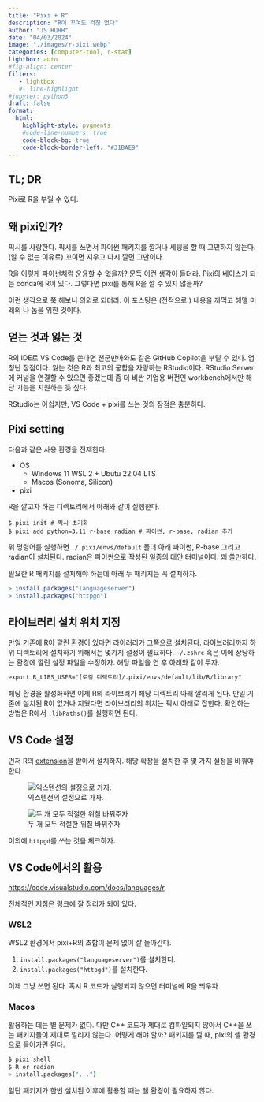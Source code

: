 ```yaml
---
title: "Pixi + R" 
description: "R이 꼬여도 걱정 없다"   
author: "JS HUHH"
date: "04/03/2024"
image: "./images/r-pixi.webp"
categories: [computer-tool, r-stat]
lightbox: auto
#fig-align: center
filters:
   - lightbox
   #- line-highlight
#jupyter: python3
draft: false
format:
  html:
    highlight-style: pygments
    #code-line-numbers: true
    code-block-bg: true
    code-block-border-left: "#31BAE9"
---
```


## TL; DR

Pixi로 R을 부릴 수 있다.  

## 왜 pixi인가? 

픽시를 사랑한다. 픽시를 쓰면서 파이썬 패키지를 깔거나 세팅을 할 때 고민하지 않는다. (알 수 없는 이유로) 꼬이면 지우고 다시 깔면 그만이다. 

R을 이렇게 파이썬처럼 운용할 수 없을까? 문득 이런 생각이 들더라. Pixi의 베이스가 되는 conda에 R이 있다. 그렇다면 pixi를 통해 R을 깔 수 있지 않을까? 

이런 생각으로 쭉 해보니 의외로 되더라. 이 포스팅은 (전적으로!) 내용을 까먹고 헤맬 미래의 나 놈을 위한 것이다.

## 얻는 것과 잃는 것

R의 IDE로 VS Code를 쓴다면 천군만마와도 같은 GitHub Copilot을 부릴 수 있다. 엄청난 장점이다. 잃는 것은 R과 최고의 궁합을 자랑하는 RStudio이다. RStudio Server에 커널을 연결할 수 있으면 좋겠는데 좀 더 비싼 기업용 버전인 workbench에서만 해당 기능을 지원하는 듯 싶다. 

RStudio는 아쉽지만, VS Code + pixi를 쓰는 것의 장점은 충분하다.  

## Pixi setting 

다음과 같은 사용 환경을 전제한다. 

- OS
  - Windows 11 WSL 2 + Ubutu 22.04 LTS 
  - Macos (Sonoma, Silicon)
- pixi

R을 깔고자 하는 디렉토리에서 아래와 같이 실행한다. 

```shell
$ pixi init # 픽시 초기화 
$ pixi add python=3.11 r-base radian # 파이썬, r-base, radian 추가 
```

위 명령어를 실행하면 `./.pixi/envs/default` 폴더 아래 파이썬, R-base 그리고 radian이 설치된다. radian은 파이썬으로 작성된 일종의 대안 터미널이다. 꽤 쓸만하다. 

필요한 R 패키지를 설치해야 하는데 아래 두 패키지는 꼭 설치하자. 

```R
> install.packages("languageserver")
> install.packages("httpgd")
```

## 라이브러리 설치 위치 지정

만일 기존에 R이 깔린 환경이 있다면 라이러리가 그쪽으로 설치된다. 라이브러리까지 하위 디렉토리에 설치하기 위해서는 몇가지 설정이 필요하다. `~/.zshrc` 혹은 이에 상당하는 환경에 깔린 설정 파일을 수정하자. 해당 파일을 연 후 아래와 같이 두자. 

```txt
export R_LIBS_USER="[로컬 디렉토리]/.pixi/envs/default/lib/R/library"
```

해당 환경을 활성화하면 이제 R의 라이브러가 해당 디렉토리 아래 깔리게 된다. 만일 기존에 설치된 R이 없거나 지웠다면 라이브러리의 위치는 픽시 아래로 잡힌다. 확인하는 방법은 R에서 `.libPaths()`를 실행하면 된다.

## VS Code 설정 

먼저 R의 [extension](https://marketplace.visualstudio.com/items?itemName=REditorSupport.r)을 받아서 설치하자. 해당 확장을 설치한 후 몇 가지 설정을 바꿔야 한다. 

:::{ layout="[1,1]" }

![익스텐션의 설정으로 가자.](./images/pixi-r-1-min.png)

![두 개 모두 적절한 위칠 바꿔주자](./images/pixi-r-2-min.png)

:::

이외에 `httpgd`를 쓰는 것을 체크하자. 

## VS Code에서의 활용 

<https://code.visualstudio.com/docs/languages/r>

전체적인 지침은 링크에 잘 정리가 되어 있다. 

### WSL2

WSL2 환경에서 pixi+R의 조합이 문제 없이 잘 돌아간다. 

1. `install.packages("languageserver")`를 설치한다. 
2. `install.packages("httpgd")`를 설치한다.

이제 그냥 쓰면 된다. 혹시 R 코드가 실행되지 않으면 터미널에 R을 띄우자. 

### Macos 

활용하는 데는 별 문제가 없다. 다만 C++ 코드가 제대로 컴파일되지 않아서 C++을 쓰는 패키지들이 제대로 깔리지 않는다. 어떻게 해야 할까? 패키지를 깔 때, pixi의 셸 환경으로 들어가면 된다. 

```bash
$ pixi shell
$ R or radian 
> install.packages("...")
```

일단 패키지가 한번 설치된 이후에 활용할 때는 쉘 환경이 필요하지 않다. 
